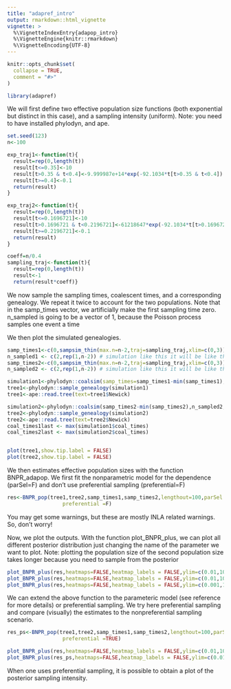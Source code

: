```yaml
---
title: "adapref_intro"
output: rmarkdown::html_vignette
vignette: >
  %\VignetteIndexEntry{adapop_intro}
  %\VignetteEngine{knitr::rmarkdown}
  %\VignetteEncoding{UTF-8}
---
```


```r
knitr::opts_chunk$set(
  collapse = TRUE,
  comment = "#>"
)
```

```r
library(adapref)
```

We will first define two effective population size functions (both exponential but distinct in this case), and a sampling intensity (uniform). 
Note: you need to have installed phylodyn, and ape. 

```r

set.seed(123)
n<-100

exp_traj1<-function(t){
  result=rep(0,length(t))
  result[t<=0.35]<-10
  result[t>0.35 & t<0.4]<-9.999987e+14*exp(-92.1034*t[t>0.35 & t<0.4]) #50 times smaller
  result[t>=0.4]<-0.1
  return(result)
}

exp_traj2<-function(t){
  result=rep(0,length(t))
  result[t<=0.1696721]<-10
  result[t>0.1696721 & t<0.2196721]<-61218647*exp(-92.1034*t[t>0.1696721 & t<0.2196721]) #50 times smaller
  result[t>=0.2196721]<-0.1
  return(result)
}

coeff=n/0.4
sampling_traj<-function(t){
  result=rep(0,length(t))
  result<-1
  return(result*coeff)}

```

We now sample the sampling times, coalescent times, and a corresponding genealogy. We repeat it twice to account for the two populations. 
Note that in the samp_times vector, we artificially make the first sampling time zero.
n_sampled is going to be a vector of 1, because the Poisson process samples one event a time

We then plot the simulated genealogies. 
```r
samp_times1<-c(0,sampsim_thin(max.n=n-2,traj=sampling_traj,xlim=c(0,3))[-n+1])
n_sampled1 <- c(2,rep(1,n-2)) # simulation like this it will be like this.
samp_times2<-c(0,sampsim_thin(max.n=n-2,traj=sampling_traj,xlim=c(0,3))[-n+1])
n_sampled2 <- c(2,rep(1,n-2)) # simulation like this it will be like this.

simulation1<-phylodyn::coalsim(samp_times=samp_times1-min(samp_times1),n=n_sampled1,traj=exp_traj1)
tree1<-phylodyn::sample_genealogy(simulation1)
tree1<-ape::read.tree(text=tree1$Newick)

simulation2<-phylodyn::coalsim(samp_times2-min(samp_times2),n_sampled2, traj = exp_traj2)
tree2<-phylodyn::sample_genealogy(simulation2)
tree2<-ape::read.tree(text=tree2$Newick)
coal_times1last <- max(simulation1$coal_times)
coal_times2last <- max(simulation2$coal_times)


plot(tree1,show.tip.label = FALSE)
plot(tree2,show.tip.label = FALSE)

```

We then estimates effective population sizes with the function BNPR_adapop. We first fit the nonparametric model for the dependence (parSel=F) and don't use preferential sampling (preferential=F)
```r
res<-BNPR_pop(tree1,tree2,samp_times1,samp_times2,lengthout=100,parSel = F,
                  preferential =F)
```


You may get some warnings, but these are mostly INLA related warnings. So, don't worry!

Now, we plot the outputs. With the function plot_BNPR_plus, we can plot all different posterior distribution just changing the name of the parameter we want to plot.
Note: plotting the population size of the second population size takes longer because you need to sample from the posterior

```r
plot_BNPR_plus(res,heatmaps=FALSE,heatmap_labels = FALSE,ylim=c(0.01,1000),xlim=c(0.75,0),parameter = "eff1")
plot_BNPR_plus(res,heatmaps=FALSE,heatmap_labels = FALSE,ylim=c(0.01,1000),xlim=c(0.75,0),parameter = "eff2")
plot_BNPR_plus(res,heatmaps=FALSE,heatmap_labels = FALSE,ylim=c(0.001,1000),xlim=c(0.75,0),parameter = "gamma")

```


We can extend the above function to the parameteric model (see reference for more details) or preferential sampling. We try here preferential sampling and compare (visually) the estimates to the nonpreferential sampling scenario. 

```r
res_ps<-BNPR_pop(tree1,tree2,samp_times1,samp_times2,lengthout=100,parSel = F,
                  preferential =TRUE)

plot_BNPR_plus(res,heatmaps=FALSE,heatmap_labels = FALSE,ylim=c(0.01,1000),xlim=c(0.75,0),parameter = "eff1")
plot_BNPR_plus(res_ps,heatmaps=FALSE,heatmap_labels = FALSE,ylim=c(0.01,1000),xlim=c(0.75,0),parameter = "eff1")

```

When one uses preferential sampling, it is possible to obtain a plot of the posterior sampling intensity. 
